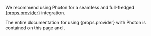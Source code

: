 
We recommend using <Link href="/blog/photon">Photon</Link> for a seamless and full-fledged <a href={props.link}>{props.provider}</a> integration.

The entire documentation for using {props.provider} with Photon is contained on this page and <Link href="/vike-photon"/>.
